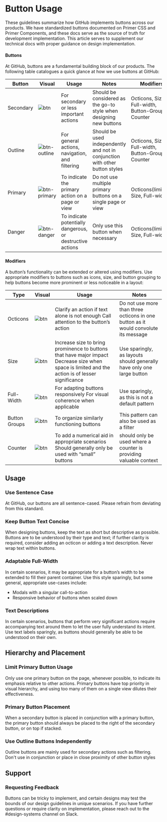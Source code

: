 
# Button Usage
These guidelines summarize how GitHub implements buttons across our products. We have standardized buttons documented on Primer CSS and Primer Components, and these docs serve as the source of truth for development implementation. This article serves to supplement our technical docs with proper guidance on design implementation.

#### Buttons

At GitHub, buttons are a fundamental building block of our products. The following table catalogues a quick glance at how we use buttons at GitHub: 

| Button | Visual | Usage | Notes | Modifiers |
| --- | --- | --- | --- | --- |
| Secondary | ![btn](https://user-images.githubusercontent.com/24916540/52498774-86e4c200-2b8e-11e9-953b-e0e7a70493ea.png) | For secondary or less important actions | Should be considered as the go-to style when designing new buttons | Octicons, Size, Full-width, Button-Groups, Counter |
| Outline | ![btn-outline](https://user-images.githubusercontent.com/24916540/52498769-864c2b80-2b8e-11e9-984a-d5b88c846b74.png) | For general actions, navigation, and filtering | Should be used independently and not in conjunction with other button styles | Octicons, Size, Full-width, Button-Groups, Counter |
| Primary | ![btn-primary](https://user-images.githubusercontent.com/24916540/52498773-86e4c200-2b8e-11e9-804f-146d721d5191.png) | To indicate the primary action on a page or view | Do not use multiple primary buttons on a single page or view | Octicons(limited), Size, Full-width |
| Danger | ![btn-danger](https://user-images.githubusercontent.com/24916540/52498772-864c2b80-2b8e-11e9-8eeb-bef8729c1fd1.png) | To indicate potentially dangerous, or destructive actions | Only use this button when necessary | Octicons(limited), Size, Full-width|


#### Modifiers
A button’s functionality can be extended or altered using modifiers. Use appropriate modifiers to buttons such as icons, size, and button grouping to help buttons become more prominent or less noticeable in a layout:

| Type | Visual | Usage | Notes |
| --- | --- | --- | --- |
| Octicons | ![btn](https://user-images.githubusercontent.com/24916540/52499482-6158b800-2b90-11e9-920a-69c8b00c10f2.png) | Clarify an action if text alone is not enough Call attention to the button’s action | Do not use more than three octicons in one button as it would convolute its message |
| Size |![btn](https://user-images.githubusercontent.com/24916540/52499481-6158b800-2b90-11e9-9db8-bf41eccfdf8d.png) | Increase size to bring prominence to buttons that have major impact Decrease size when space is limited and the action is of lesser significance | Use sparingly, as layouts should generally have only one large button |
| Full-Width | ![btn](https://user-images.githubusercontent.com/24916540/52499480-6158b800-2b90-11e9-95b0-6cceca770e2f.png) | For adapting buttons responsively For visual coherence when applicable | Use sparingly, as this is not a default pattern |
| Button Groups | ![btn](https://user-images.githubusercontent.com/24916540/52499479-6158b800-2b90-11e9-8b29-c2ba570e869a.png) | To organize similarly functioning buttons | This pattern can also be used as a filter |
| Counter | ![btn](https://user-images.githubusercontent.com/24916540/52499478-6158b800-2b90-11e9-9985-fe679556dea9.png)| To add a numerical aid in appropriate scenarios Should generally only be used with “small” buttons | should only be used where a counter is providing valuable context |

## Usage

### Use Sentence Case

At GitHub, our buttons are all sentence-cased. Please refrain from deviating from this standard.


### Keep Button Text Concise
When designing buttons, keep the text as short but descriptive as possible. Buttons are to be understood by their type and text; if further clarity is required, consider adding an octicon or adding a text description. Never wrap text within buttons. 



### Adaptable Full-Width 
In certain scenarios, it may be appropriate for a button’s width to be extended to fill their parent container. Use this style sparingly, but some general, appropriate use-cases include:
- Modals with a singular call-to-action
- Responsive behavior of buttons when scaled down


### Text Descriptions
In certain scenarios, buttons that perform very significant actions require accompanying text around them to let the user fully understand its intent. Use text labels sparingly, as buttons should generally be able to be understood on their own.


## Hierarchy and Placement

### Limit Primary Button Usage
Only use one primary button on the page, whenever possible, to indicate its emphasis relative to other actions. Primary buttons have  top priority in visual hierarchy, and using too many of them on a single view dilutes their effectiveness.


### Primary Button Placement
When a secondary button is placed in conjunction with a primary button, the primary button should always be placed to the right of the secondary button, or on top if stacked.


### Use Outline Buttons Independently
Outline buttons are mainly used for secondary actions such as filtering. Don't use in conjunction or place in close proximity of other button styles


## Support

### Requesting Feedback
Buttons can be tricky to implement, and certain designs may test the bounds of our design guidelines in unique scenarios. If you have further questions or require clarity on implementation, please reach out to the  #design-systems channel on Slack.


